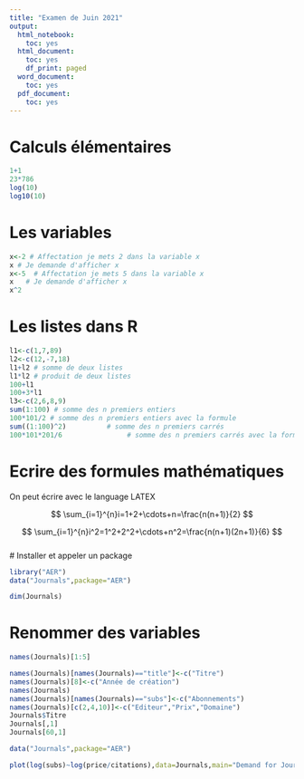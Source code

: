 ```yaml
---
title: "Examen de Juin 2021"
output:
  html_notebook:
    toc: yes
  html_document:
    toc: yes
    df_print: paged
  word_document:
    toc: yes
  pdf_document:
    toc: yes
---
```


# Calculs élémentaires


```r
1+1
23*786
log(10)
log10(10)
```
# Les variables


```r
x<-2 # Affectation je mets 2 dans la variable x
x # Je demande d'afficher x
x<-5  # Affectation je mets 5 dans la variable x
x   # Je demande d'afficher x
x^2

```

# Les listes dans R

```r
l1<-c(1,7,89)
l2<-c(12,-7,18)
l1+l2 # somme de deux listes
l1*l2 # produit de deux listes
100+l1
100+3*l1
l3<-c(2,6,8,9)
sum(1:100) # somme des n premiers entiers
100*101/2 # somme des n premiers entiers avec la formule
sum((1:100)^2)          # somme des n premiers carrés
100*101*201/6                # somme des n premiers carrés avec la formule
```

  
# Ecrire des formules mathématiques
  
On peut écrire avec le language LATEX

$$
\sum_{i=1}^{n}i=1+2+\cdots+n=\frac{n(n+1)}{2}
$$  
  
  

$$
\sum_{i=1}^{n}i^2=1^2+2^2+\cdots+n^2=\frac{n(n+1)(2n+1)}{6}
$$  
# Installer et appeler un package 

```r
library("AER")
data("Journals",package="AER")

dim(Journals)


```
# Renommer des variables

```r
names(Journals)[1:5]

names(Journals)[names(Journals)=="title"]<-c("Titre")
names(Journals)[8]<-c("Année de création")
names(Journals)
names(Journals)[names(Journals)=="subs"]<-c("Abonnements")
names(Journals)[c(2,4,10)]<-c("Editeur","Prix","Domaine")
Journals$Titre
Journals[,1]
Journals[60,1]

```



```r
data("Journals",package="AER")

plot(log(subs)~log(price/citations),data=Journals,main="Demand for Journals",col="red")


```





